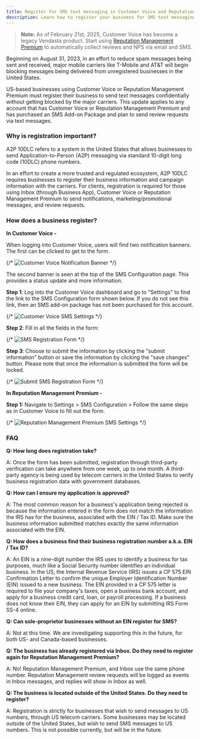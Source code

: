 ```yaml
---
title: Register for SMS text messaging in Customer Voice and Reputation Management Premium
description: Learn how to register your business for SMS text messaging in Customer Voice and Reputation Management Premium to ensure your messages aren't blocked by major carriers.
---
```


> **Note:** As of February 21st, 2025, Customer Voice has become a legacy Vendasta product. Start using [Reputation Management Premium](https://partners.vendasta.com/marketplace/products/RM) to automatically collect reviews and NPS via email and SMS.

Beginning on August 31, 2023, in an effort to reduce spam messages being sent and received, major mobile carriers like T-Mobile and AT&T will begin blocking messages being delivered from unregistered businesses in the United States.

US-based businesses using Customer Voice or Reputation Management Premium must register their business to send text messages confidentially without getting blocked by the major carriers. This update applies to any account that has Customer Voice or Reputation Management Premium and has purchased an SMS Add-on Package and plan to send review requests via text messages.

### Why is registration important?

A2P 10DLC refers to a system in the United States that allows businesses to send Application-to-Person (A2P) messaging via standard 10-digit long code (10DLC) phone numbers.

In an effort to create a more trusted and regulated ecosystem, A2P 10DLC requires businesses to register their business information and campaign information with the carriers. For clients, registration is required for those using Inbox (through Business App), Customer Voice or Reputation Management Premium to send notifications, marketing/promotional messages, and review requests.

### How does a business register?

**In Customer Voice -**

When logging into Customer Voice, users will find two notification banners. The first can be clicked to get to the form.

{/* ![Customer Voice Notification Banner](/img/legacy-customer-voice/15675410495511.png) */}

The second banner is seen at the top of the SMS Configuration page. This provides a status update and more information.

**Step 1**: Log into the Customer Voice dashboard and go to "Settings" to find the link to the SMS Configuration form shown below. If you do not see this link, then an SMS add-on package has not been purchased for this account.

{/* ![Customer Voice SMS Settings](/img/legacy-customer-voice/15640212469911.png) */}

**Step 2**: Fill in all the fields in the form:

{/* ![SMS Registration Form](/img/legacy-customer-voice/15493589013143.png) */}

**Step 3**: Choose to submit the information by clicking the "submit information" button or save the information by clicking the "save changes" button. Please note that once the information is submitted the form will be locked.

{/* ![Submit SMS Registration Form](/img/legacy-customer-voice/15509100871959.png) */}

**In Reputation Management Premium -**

**Step 1:** Navigate to Settings > SMS Configuration > Follow the same steps as in Customer Voice to fill out the form.

{/* ![Reputation Management Premium SMS Settings](/img/legacy-customer-voice/17385002675991.png) */}

### FAQ

**Q: How long does registration take?**

A: Once the form has been submitted, registration through third-party verification can take anywhere from one week, up to one month. A third-party agency is being used by telecom carriers in the United States to verify business registration data with government databases.

**Q: How can I ensure my application is approved?**

A: The most common reason for a business's application being rejected is because the information entered in the form does not match the information the IRS has for the business, associated with the EIN / Tax ID. Make sure the business information submitted matches exactly the same information associated with the EIN.

**Q: How does a business find their business registration number a.k.a. EIN / Tax ID?**

A: An EIN is a nine-digit number the IRS uses to identify a business for tax purposes, much like a Social Security number identifies an individual business. In the US, the Internal Revenue Service (IRS) issues a CP 575 EIN Confirmation Letter to confirm the unique Employer Identification Number (EIN) issued to a new business. The EIN provided in a CP 575 letter is required to file your company's taxes, open a business bank account, and apply for a business credit card, loan, or payroll processing. If a business does not know their EIN, they can apply for an EIN by submitting IRS Form SS-4 online.

**Q: Can sole-proprietor businesses without an EIN register for SMS?**

A: Not at this time. We are investigating supporting this in the future, for both US- and Canada-based businesses.

**Q: The business has already registered via Inbox. Do they need to register again for Reputation Management Premium?**

A: No! Reputation Management Premium, and Inbox use the same phone number. Reputation Management review requests will be logged as events in Inbox messages, and replies will show in Inbox as well.

**Q: The business is located outside of the United States. Do they need to register?**

A: Registration is strictly for businesses that wish to send messages to US numbers, through US telecom carriers. Some businesses may be located outside of the United States, but wish to send SMS messages to US numbers. This is not possible currently, but will be in the future.